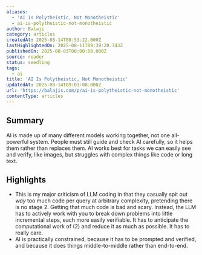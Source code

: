 ```yaml
---
aliases:
  - 'AI Is Polytheistic, Not Monotheistic'
  - ai-is-polytheistic-not-monotheistic
author: Balaji
category: articles
createdAt: 2025-08-14T08:53:22.000Z
lastHighlightedOn: 2025-08-11T09:39:20.743Z
publishedOn: 2025-08-03T00:00:00.000Z
source: reader
status: seedling
tags:
  - ai
title: 'AI Is Polytheistic, Not Monotheistic'
updatedAt: 2025-08-14T09:01:08.000Z
url: 'https://balajis.com/p/ai-is-polytheistic-not-monotheistic'
contentType: articles
---
```

## Summary

AI is made up of many different models working together, not one all-powerful system. People must still guide and check AI carefully, so it helps them rather than replaces them. AI works best for tasks we can easily see and verify, like images, but struggles with complex things like code or long text.

## Highlights

- This is my major criticism of LLM coding in that they casually spit out _way_ too much code per query at arbitrary complexity, pretending there is no stage 2. Getting that much code is bad and scary. Instead, the LLM has to actively work with you to break down problems into little incremental steps, each more easily verifiable. It has to anticipate the computational work of (2) and reduce it as much as possible. It has to really care.
- AI is practically constrained, because it has to be prompted and verified, and because it does things middle-to-middle rather than end-to-end.
